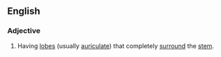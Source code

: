 
== English ==
===Adjective===
{{en-adj|-}}
#{{botany|of leaves}} Having [[lobe]]s (usually [[auriculate]]) that completely [[surround]] the [[stem]].